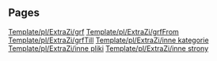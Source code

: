 
== Pages ==
[[Template/pl/ExtraZi/grf]]
[[Template/pl/ExtraZi/grfFrom]]
[[Template/pl/ExtraZi/grfTill]]
[[Template/pl/ExtraZi/inne kategorie]]
[[Template/pl/ExtraZi/inne pliki]]
[[Template/pl/ExtraZi/inne strony]]

